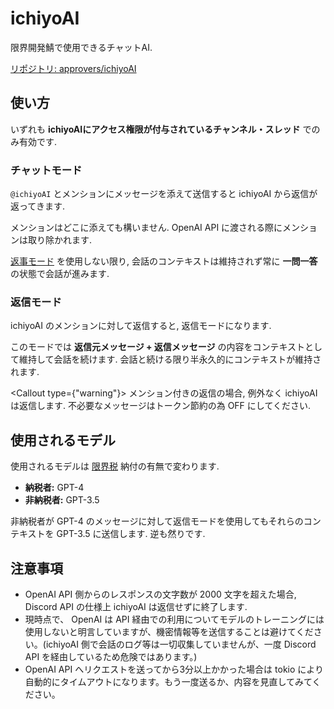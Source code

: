 
# ichiyoAI

限界開発鯖で使用できるチャットAI.

[リポジトリ: approvers/ichiyoAI](https://github.com/approvers/ichiyoAI)

## 使い方

いずれも **ichiyoAIにアクセス権限が付与されているチャンネル・スレッド** でのみ有効です.

### チャットモード

`@ichiyoAI` とメンションにメッセージを添えて送信すると ichiyoAI から返信が返ってきます.

メンションはどこに添えても構いません. OpenAI API に渡される際にメンションは取り除かれます.

[返事モード](#返事モード) を使用しない限り, 会話のコンテキストは維持されず常に **一問一答** の状態で会話が進みます.

### 返信モード

ichiyoAI のメンションに対して返信すると, 返信モードになります.

このモードでは **返信元メッセージ + 返信メッセージ** の内容をコンテキストとして維持して会話を続けます. 会話と続ける限り半永久的にコンテキストが維持されます.

<Callout type={"warning"}>
    メンション付きの返信の場合, 例外なく ichiyoAI は返信します.
    不必要なメッセージはトークン節約の為 OFF にしてください.
</Callout>

## 使用されるモデル

使用されるモデルは [限界税](https://github.com/approvers/genkai-tax) 納付の有無で変わります.

- **納税者:** GPT-4
- **非納税者:** GPT-3.5

非納税者が GPT-4 のメッセージに対して返信モードを使用してもそれらのコンテキストを GPT-3.5 に送信します. 逆も然りです.

## 注意事項

- OpenAI API 側からのレスポンスの文字数が 2000 文字を超えた場合, Discord API の仕様上 ichiyoAI は返信せずに終了します.
- 現時点で、 OpenAI は API 経由での利用についてモデルのトレーニングには使用しないと明言していますが、機密情報等を送信することは避けてください。(ichiyoAI 側で会話のログ等は一切収集していませんが、一度 Discord API を経由しているため危険ではあります。)
- OpenAI API へリクエストを送ってから3分以上かかった場合は tokio により自動的にタイムアウトになります。もう一度送るか、内容を見直してみてください。
